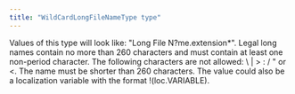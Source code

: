 ```yaml
---
title: "WildCardLongFileNameType type"
---
```


Values of this type will look like: "Long File N?me.extension*". Legal long names contain no more than 260 characters and must contain at least one non-period character. The following characters are not allowed: \ | \> : / " or \<. The name must be shorter than 260 characters. The value could also be a localization variable with the format !(loc.VARIABLE).
